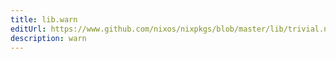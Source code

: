 ```yaml
---
title: lib.warn
editUrl: https://www.github.com/nixos/nixpkgs/blob/master/lib/trivial.nix#L472C10
description: warn
---
```




<LinkCard
    title="Contribute Now!"
    description="API Documentation is done in our source code"
    href="https://www.github.com/nixos/nixpkgs/blob/master/lib/trivial.nix#L472C10"
/>

